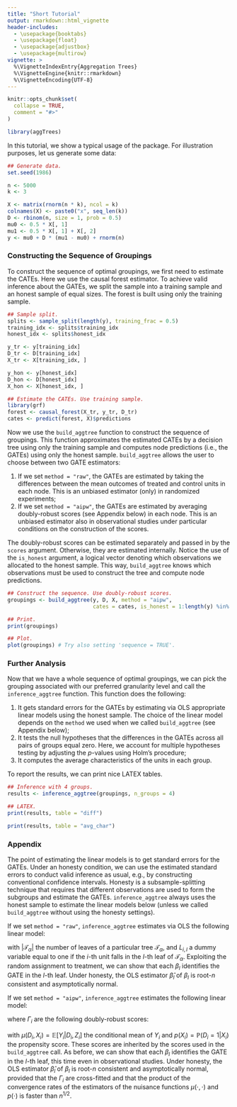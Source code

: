 ```yaml
---
title: "Short Tutorial"
output: rmarkdown::html_vignette
header-includes:
  - \usepackage{booktabs}
  - \usepackage{float}
  - \usepackage{adjustbox}
  - \usepackage{multirow}
vignette: >
  %\VignetteIndexEntry{Aggregation Trees}
  %\VignetteEngine{knitr::rmarkdown}
  %\VignetteEncoding{UTF-8}
---
```


```r
knitr::opts_chunk$set(
  collapse = TRUE,
  comment = "#>"
)

library(aggTrees)
```

In this tutorial, we show a typical usage of the package. For illustration purposes, let us generate some data:

```r
## Generate data.
set.seed(1986)

n <- 5000
k <- 3

X <- matrix(rnorm(n * k), ncol = k)
colnames(X) <- paste0("x", seq_len(k))
D <- rbinom(n, size = 1, prob = 0.5)
mu0 <- 0.5 * X[, 1]
mu1 <- 0.5 * X[, 1] + X[, 2]
y <- mu0 + D * (mu1 - mu0) + rnorm(n)
```

### Constructing the Sequence of Groupings
To construct the sequence of optimal groupings, we first need to estimate the CATEs. Here we use the causal forest estimator. To achieve valid inference about the GATEs, we split the sample into a training sample and an honest sample of equal sizes. The forest is built using only the training sample.

```r
## Sample split.
splits <- sample_split(length(y), training_frac = 0.5)
training_idx <- splits$training_idx
honest_idx <- splits$honest_idx

y_tr <- y[training_idx]
D_tr <- D[training_idx]
X_tr <- X[training_idx, ]

y_hon <- y[honest_idx]
D_hon <- D[honest_idx]
X_hon <- X[honest_idx, ]

## Estimate the CATEs. Use training sample.
library(grf)
forest <- causal_forest(X_tr, y_tr, D_tr) 
cates <- predict(forest, X)$predictions
```

Now we use the `build_aggtree` function to construct the sequence of groupings. This function approximates the estimated CATEs by a decision tree using only the training sample and computes node predictions (i.e., the GATEs) using only the honest sample. `build_aggtree` allows the user to choose between two GATE estimators:

1. If we set `method = "raw"`, the GATEs are estimated by taking the differences between the mean outcomes of treated and control units in each node. This is an unbiased estimator (only) in randomized experiments;
2. If we set `method = "aipw"`, the GATEs are estimated by averaging doubly-robust scores (see Appendix below) in each node. This is an unbiased estimator also in observational studies under particular conditions on the construction of the scores.

The doubly-robust scores can be estimated separately and passed in by the `scores` argument. Otherwise, they are estimated internally. Notice the use of the `is_honest` argument, a logical vector denoting which observations we allocated to the honest sample. This way, `build_aggtree` knows which observations must be used to construct the tree and compute node predictions. 

```r
## Construct the sequence. Use doubly-robust scores.
groupings <- build_aggtree(y, D, X, method = "aipw", 
                           cates = cates, is_honest = 1:length(y) %in% honest_idx)

## Print.
print(groupings)

## Plot.
plot(groupings) # Try also setting 'sequence = TRUE'.
```

### Further Analysis
Now that we have a whole sequence of optimal groupings, we can pick the grouping associated with our preferred granularity level and call the `inference_aggtree` function. This function does the following:

1. It gets standard errors for the GATEs by estimating via OLS appropriate linear models using the honest sample. The choice of the linear model depends on the `method` we used when we called `build_aggtree` (see Appendix below);
2. It tests the null hypotheses that the differences in the GATEs across all pairs of groups equal zero. Here, we account for multiple hypotheses testing by adjusting the $p$-values using Holm's procedure;
3. It computes the average characteristics of the units in each group.

To report the results, we can print nice LATEX tables.

```r
## Inference with 4 groups.
results <- inference_aggtree(groupings, n_groups = 4)

## LATEX.
print(results, table = "diff")

print(results, table = "avg_char")
```

### Appendix
The point of estimating the linear models is to get standard errors for the GATEs. Under an honesty condition, we can use the estimated standard errors to conduct valid inference as usual, e.g., by constructing conventional confidence intervals. Honesty is a subsample-splitting technique that requires that different observations are used to form the subgroups and estimate the GATEs. `inference_aggtree` always uses the honest sample to estimate the linear models below (unless we called `build_aggtree` without using the honesty settings).

If we set `method = "raw"`, `inference_aggtree` estimates via OLS the following linear model:

\begin{equation}
    Y_i = \sum_{l = 1}^{|\mathcal{T_{\alpha}}|} L_{i, l} \, \gamma_l + \sum_{l = 1}^{|\mathcal{T}_{\alpha}|} L_{i, l} \, D_i \, \beta_l + \epsilon_i
\end{equation}

with $|\mathcal{T}_{\alpha}|$ the number of leaves of a particular tree $\mathcal{T}_{\alpha}$, and $L_{i, l}$ a dummy variable equal to one if the $i$-th unit falls in the $l$-th leaf of $\mathcal{T}_{\alpha}$. Exploiting the random assignment to treatment, we can show that each $\beta_l$ identifies the GATE in the $l$-th leaf. Under honesty, the OLS estimator $\hat{\beta}_l$ of $\beta_l$ is root-$n$ consistent and asymptotically normal.

If we set `method = "aipw"`, `inference_aggtree` estimates the following linear model:

\begin{equation}
    \widehat{\Gamma}_i = \sum_{l = 1}^{|\mathcal{T}_{\alpha}|} L_{i, l} \, \beta_l + \epsilon_i
\end{equation}

where $\Gamma_i$ are the following doubly-robust scores:

\begin{equation*}
    \Gamma_i = \mu \left( 1, X_i \right) - \mu \left( 0, X_i \right) + \frac{D_i \left[ Y_i - \mu \left( 1, X_i \right) \right]}{p \left( X_i \right)}  - \frac{ \left( 1 - D_i \right) \left[ Y_i - \mu \left( 0, X_i \right) \right]}{1 - p \left( X_i \right)}
\end{equation*} 

with $\mu \left(D_i, X_i \right) = \mathbb{E} \left[ Y_i | D_i, Z_i \right]$ the conditional mean of $Y_i$ and $p \left( X_i \right) = \mathbb{P} \left( D_i = 1 | X_i \right)$ the propensity score. These scores are inherited by the scores used in the `build_aggtree` call. As before, we can show that each $\beta_l$ identifies the GATE in the $l$-th leaf, this time even in observational studies. Under honesty, the OLS estimator $\hat{\beta}_l$ of $\beta_l$ is root-$n$ consistent and asymptotically normal, provided that the $\Gamma_i$ are cross-fitted and that the product of the convergence rates of the estimators of the nuisance functions $\mu \left( \cdot, \cdot \right)$ and $p \left( \cdot \right)$ is faster than $n^{1/2}$.
